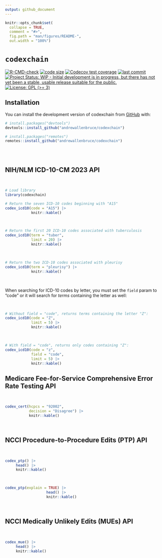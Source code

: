 ```yaml
---
output: github_document
---
```


<!-- README.md is generated from README.Rmd. Please edit that file -->

```r
knitr::opts_chunk$set(
  collapse = TRUE,
  comment = "#>",
  fig.path = "man/figures/README-",
  out.width = "100%")
```

# `codexchain`


<!-- badges: start -->
[![R-CMD-check](https://github.com/andrewallenbruce/codexchain/actions/workflows/R-CMD-check.yaml/badge.svg)](https://github.com/andrewallenbruce/codexchain/actions/workflows/R-CMD-check.yaml)
[![code size](https://img.shields.io/github/languages/code-size/andrewallenbruce/codexchain.svg)](https://github.com/andrewallenbruce/codexchain)
[![Codecov test coverage](https://codecov.io/gh/andrewallenbruce/codexchain/branch/master/graph/badge.svg)](https://app.codecov.io/gh/andrewallenbruce/codexchain?branch=master)
[![last commit](https://img.shields.io/github/last-commit/andrewallenbruce/codexchain.svg)](https://github.com/andrewallenbruce/codexchain/commits/master)
[![Project Status: WIP - Initial development is in progress, but there has not yet been a stable, usable release suitable for the public.](https://www.repostatus.org/badges/latest/wip.svg)](https://www.repostatus.org/#wip)
[![License: GPL (>= 3)](https://img.shields.io/badge/license-GPL (>= 3)-blue.svg)](https://cran.r-project.org/web/licenses/GPL (>= 3))
<!-- badges: end -->

## Installation

You can install the development version of codexchain from [GitHub](https://github.com/) with:

``` r
# install.packages("devtools")
devtools::install_github("andrewallenbruce/codexchain")

# install.packages("remotes")
remotes::install_github("andrewallenbruce/codexchain")
```

```r

```

<br>

## NIH/NLM ICD-10-CM 2023 API

<br>

```r
# Load library
library(codexchain)

# Return the seven ICD-10 codes beginning with "A15"
codex_icd10(code = "A15") |> 
            knitr::kable()
```

<br>

```r
# Return the first 20 ICD-10 codes associated with tuberculosis
codex_icd10(term = "tuber", 
            limit = 20) |> 
            knitr::kable()
```

<br>

```r
# Return the two ICD-10 codes associated with pleurisy
codex_icd10(term = "pleurisy") |> 
            knitr::kable()
```

<br>

When searching for ICD-10 codes by letter, you must set the `field` param to "code" or it will search for *terms* containing the letter as well:

<br>

```r
# Without field = "code", returns terms containing the letter "Z":
codex_icd10(code = "Z", 
            limit = 5) |> 
            knitr::kable()
```

<br>

```r
# With field = "code", returns only codes containing "Z":
codex_icd10(code = "z", 
            field = "code", 
            limit = 5) |> 
            knitr::kable()
```

## Medicare Fee-for-Service Comprehensive Error Rate Testing API

<br>

```r
codex_cert(hcpcs = "92002", 
           decision = "Disagree") |> 
           knitr::kable()
```


<br>


## NCCI Procedure-to-Procedure Edits (PTP) API

<br>

```r
codex_ptp() |> 
     head() |> 
     knitr::kable()
```

<br>

```r
codex_ptp(explain = TRUE) |> 
                   head() |> 
                   knitr::kable()
```


<br>

## NCCI Medically Unlikely Edits (MUEs) API

<br>

```r
codex_mue() |> 
     head() |> 
     knitr::kable()
```

<br>
